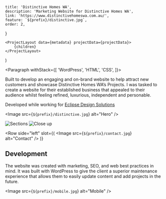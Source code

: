 
    title: 'Distinctive Homes WA',
    description: 'Marketing Website for Distinctive Homes WA',
    link: 'https://www.distinctivehomeswa.com.au/',
    feature: `${prefix}/distinctive.jpg`,
    order: 2,
}

    <ProjectLayout data={metadata} projectData={projectData}>
        {children}
    </ProjectLayout>
)

<Paragraph withStack={[
	'WordPress',
	'HTML',
	'CSS',
]}>

Built to develop an engaging and on-brand website to help attract new customers
and showcase Distinctive Homes WA’s Projects. I was tasked to create a website
for their established business that appealed to their audience whilst feeling
refined, luxurious, independent and personable.

Developed while working for <a href="https://eclipsedesigns.com.au/" target="_blank" rel="noopener noreferrer">Eclipse Design Solutions</a>

</Paragraph>

<Image src={`${prefix}/distinctive.jpg`} alt="Hero" />

<Gallery>
    <Image src={`${prefix}/sections.jpg`} alt="Sections" />
    <Image src={`${prefix}/closeup.jpg`} alt="Close up" />
</Gallery>

<Row 
	side="left" 
	slot={(
		<Image src={`${prefix}/contact.jpg`} alt="Contact" />
	)}
>

## Development

The website was created with marketing, SEO, and web best practices
in mind. It was built with WordPress to give the client a superior
maintenance experience that allows them to easily update content and
add projects in the future.

</Row>

<Image src={`${prefix}/mobile.jpg`} alt="Mobile" />
